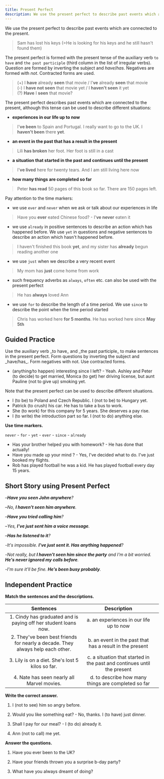 ```yaml
---
title: Present Perfect
description: We use the present perfect to describe past events which are connected to the present.
---
```


We use the present perfect to describe past events which are connected to the present.

> Sam has lost his keys (=He is looking for his keys and he still hasn't found them)

The present perfect is formed with the present tense of the auxiliary verb `to have` and `the past participle` (third column in the list of irregular verbs). Question are formed by inverting the subject and _have_/_has_. Negatives are formed with _not_. Contracted forms are used.

> (+) I **have** already **seen** that movie / I'**ve** already **seen** that movie  
> (-) I **have not seen** that movie yet / I **haven't seen** it yet  
> (?) **Have** I **seen** that movie?

The present perfect describes past events which are connected to the present, although this tense can be used to describe different situations:

- **experiences in our life up to now**

> I'**ve been** to Spain and Portugal. I really want to go to the UK. I **haven't been** there **yet**.

- **an event in the past that has a result in the present**

> Lili **has broken** her foot. Her foot is still in a cast

- **a situation that started in the past and continues until the present**

> I'**ve lived** here for twenty tears. And I am still living here now

- **how many things are completed so far**

> Peter **has read** 50 pages of this book so far. There are 150 pages left.

Pay attention to the time markers:

- we use `ever` and `never` when we ask or talk about our experiences in life

> Have you **ever** eated Chinese food? - I'**ve never** eaten it

- we use `already` in positive sentences to describe an action which has happened before. We use `yet` in questions and negative sentences to describe an action which hasn't happened before.

> I haven't finished this book **yet**, and my sister has **already** begun reading another one

- we use `just` when we describe a very recent event

> My mom has **just** come home from work

- such frequency adverbs as `always`, `often` etc. can also be used with the present perfect

> He has **always** loved Ann

- we use `for` to describe the length of a time period. We use `since` to describe the point when the time period started

> Chris has worked here **for 5 months**. He has worked here since **May 5th**

## Guided Practice

<Callout type="success">
  Use the auxiliary verb _to have_ and _the past participle_ to make sentences in the
  present perfect. Form questions by inverting the subject and _have/has_. Form negatives
  with not. Use contracted forms.
</Callout>

- (anything/to happen) interesting since I left? - Yeah. Ashley and Peter (to decide) to get married, Monica (to get) her driving license, but aunt Pauline (not to give up) smoking yet. <Tooltip content="Has anything interesting happened since I left? - Yeah. Ashley and Peter have decided to get married, Monica has got her driving license, but aunt Pauline hasn't given up smoking yet." />

<Callout type="success">
  Note that the present perfect can be used to describe different situations.
</Callout>

- I (to be) to Poland and Czech Republic. I (not to be) to Hungary yet. <Tooltip content="I've been to Poland and Czech Republic. I haven't been to Hungary yet." />
- Patrick (to crush) his car. He has to take a bus to work. <Tooltip content="Patrick has crushed his car. He has to take a bus to work." />
- She (to work) for this company for 5 years. She deserves a pay rise. <Tooltip content="She's worked for this company for 5 years. She deserves a pay rise." />
- I (to write) the introduction part so far. I (not to do) anything else. <Tooltip content="I've written the introduction part so far. I haven't done anything else" />

**Use time markers.**

`never` - `for` - `yet` - `ever` - `since` - `already`

- Has your brother <Blank /> helped you with homework? - He has <Blank /> done that actually! <Tooltip content="ever, never" />
- Have you made up your mind <Blank /> ? - Yes, I've <Blank /> decided what to do. I've just booked my flights. <Tooltip content="yet, already" />
- Rob has played football <Blank /> he was a kid. He has played football every day <Blank /> 15 years. <Tooltip content="since, for" />

## Short Story using Present Perfect

–_**Have you seen John anywhere**?_

–_No, **I haven't seen him anywhere**._

–_**Have you tried calling him**?_

–_Yes, **I've just sent him a voice message**._

–_**Has he listened to it**?_

-_It's impossible. **I've just sent it. Has anything happened**?_

-_Not really, but **I haven't seen him since the party** and I'm a bit worried. **He's never ignored my calls before**._

-_I'm sure it'll be fine. **He's been busy probably**._

## Independent Practice

**Match the sentences and the descriptions.**

|                                   Sentences                                    |                               Description                               |                            |
| :----------------------------------------------------------------------------: | :---------------------------------------------------------------------: | :------------------------: |
|        1. Cindy has graduated and is paying off her student loans now.         |                 a. an experiences in our life up to now                 | <Tooltip content="1, b" /> |
| 2. They've been best friends for nearly a decade. They always help each other. |        b. an event in the past that has a result in the present         | <Tooltip content="2, c" /> |
|                3. Lily is on a diet. She's lost 5 kilos so far.                | c. a situation that started in the past and continues until the present | <Tooltip content="3, d" /> |
|                   4. Nate has seen nearly all Marvel movies.                   |           d. to describe how many things are completed so far           | <Tooltip content="4, a" /> |

**Write the correct answer.**

1. I (not to see) him so angry before. <Tooltip content="I've never seen him so angry before" />

2. Would you like something eat? - No, thanks. I (to have) just dinner. <Tooltip content="No, thanks. I've just had dinner" />

3. Shall I pay for our meal? - I (to do) already it. <Tooltip content="I've already done it." />

4. Ann (not to call) me yet. <Tooltip content="Ann hasn't called me yet." />

**Answer the questions.**

1. Have you ever been to the UK? <Tooltip content="No, I've never been to the UK." />

2. Have your friends thrown you a surprise b-day party? <Tooltip content="Yes, my friends have thrown me a surprise b-day party once" />

3. What have you always dreamt of doing? <Tooltip content="I've always dreamt of climbing Mt. Everest" />

